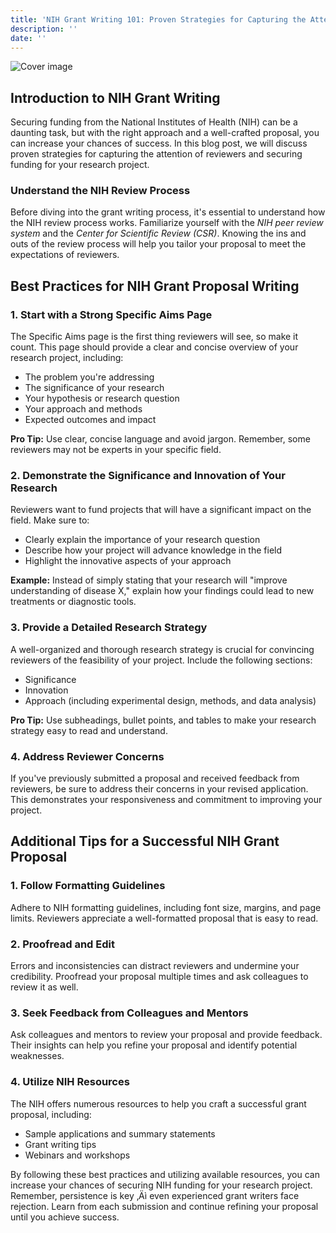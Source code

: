 ```yaml
---
title: 'NIH Grant Writing 101: Proven Strategies for Capturing the Attention of Reviewers and Securing Funding'
description: ''
date: ''
---
```

![Cover image](//904133d31006c5cfee432029d4ab4b31.cdn.bubble.io/f1683611726181x330478462529597300/joshua-sortino-xZqr8WtYEJ0-unsplash.jpg)

## Introduction to NIH Grant Writing

 Securing funding from the National Institutes of Health (NIH) can be a daunting task, but with the right approach and a well-crafted proposal, you can increase your chances of success. In this blog post, we will discuss proven strategies for capturing the attention of reviewers and securing funding for your research project.

### Understand the NIH Review Process

 Before diving into the grant writing process, it's essential to understand how the NIH review process works. Familiarize yourself with the *NIH peer review system* and the *Center for Scientific Review (CSR)*. Knowing the ins and outs of the review process will help you tailor your proposal to meet the expectations of reviewers.

## Best Practices for NIH Grant Proposal Writing

### 1. Start with a Strong Specific Aims Page

 The Specific Aims page is the first thing reviewers will see, so make it count. This page should provide a clear and concise overview of your research project, including:

- The problem you're addressing
 - The significance of your research
 - Your hypothesis or research question
 - Your approach and methods
 - Expected outcomes and impact
 
**Pro Tip:** Use clear, concise language and avoid jargon. Remember, some reviewers may not be experts in your specific field.

### 2. Demonstrate the Significance and Innovation of Your Research

 Reviewers want to fund projects that will have a significant impact on the field. Make sure to:

- Clearly explain the importance of your research question
 - Describe how your project will advance knowledge in the field
 - Highlight the innovative aspects of your approach
 
**Example:** Instead of simply stating that your research will "improve understanding of disease X," explain how your findings could lead to new treatments or diagnostic tools.

### 3. Provide a Detailed Research Strategy

 A well-organized and thorough research strategy is crucial for convincing reviewers of the feasibility of your project. Include the following sections:

- Significance
 - Innovation
 - Approach (including experimental design, methods, and data analysis)
 
**Pro Tip:** Use subheadings, bullet points, and tables to make your research strategy easy to read and understand.

### 4. Address Reviewer Concerns

 If you've previously submitted a proposal and received feedback from reviewers, be sure to address their concerns in your revised application. This demonstrates your responsiveness and commitment to improving your project.

## Additional Tips for a Successful NIH Grant Proposal

### 1. Follow Formatting Guidelines

 Adhere to NIH formatting guidelines, including font size, margins, and page limits. Reviewers appreciate a well-formatted proposal that is easy to read.

### 2. Proofread and Edit

 Errors and inconsistencies can distract reviewers and undermine your credibility. Proofread your proposal multiple times and ask colleagues to review it as well.

### 3. Seek Feedback from Colleagues and Mentors

 Ask colleagues and mentors to review your proposal and provide feedback. Their insights can help you refine your proposal and identify potential weaknesses.

### 4. Utilize NIH Resources

 The NIH offers numerous resources to help you craft a successful grant proposal, including:

- Sample applications and summary statements
 - Grant writing tips
 - Webinars and workshops
 
By following these best practices and utilizing available resources, you can increase your chances of securing NIH funding for your research project. Remember, persistence is key ‚Äì even experienced grant writers face rejection. Learn from each submission and continue refining your proposal until you achieve success.

